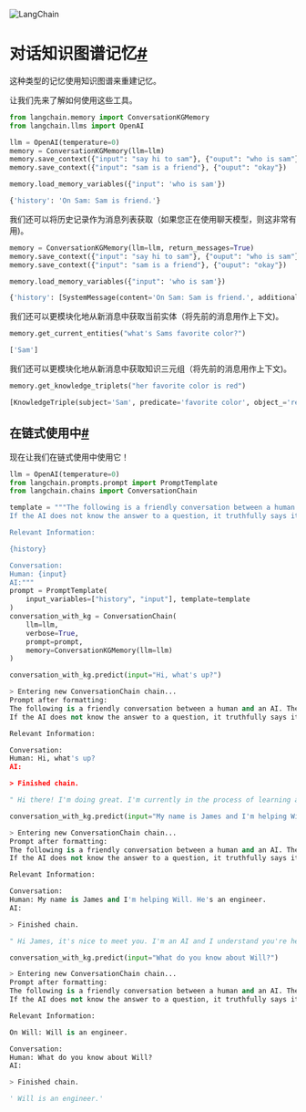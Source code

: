 

<Head>
  <script>
    {
      `(function() {
         var _hmt = _hmt || [];
(function() {
  var hm = document.createElement("script");
  hm.src = "https://hm.baidu.com/hm.js?e60fb290e204e04c5cb6f79b0ac1e697";
  var s = document.getElementsByTagName("script")[0]; 
  s.parentNode.insertBefore(hm, s);
})();
       })();`
    }
  </script>
</Head>

![LangChain](https://pica.zhimg.com/50/v2-56e8bbb52aa271012541c1fe1ceb11a2_r.gif)





对话知识图谱记忆[#](#conversation-knowledge-graph-memory "本标题的永久链接")
============================================================

这种类型的记忆使用知识图谱来重建记忆。

让我们先来了解如何使用这些工具。

```python
from langchain.memory import ConversationKGMemory
from langchain.llms import OpenAI

```

```python
llm = OpenAI(temperature=0)
memory = ConversationKGMemory(llm=llm)
memory.save_context({"input": "say hi to sam"}, {"ouput": "who is sam"})
memory.save_context({"input": "sam is a friend"}, {"ouput": "okay"})

```

```python
memory.load_memory_variables({"input": 'who is sam'})

```

```python
{'history': 'On Sam: Sam is friend.'}

```

我们还可以将历史记录作为消息列表获取（如果您正在使用聊天模型，则这非常有用)。

```python
memory = ConversationKGMemory(llm=llm, return_messages=True)
memory.save_context({"input": "say hi to sam"}, {"ouput": "who is sam"})
memory.save_context({"input": "sam is a friend"}, {"ouput": "okay"})

```

```python
memory.load_memory_variables({"input": 'who is sam'})

```

```python
{'history': [SystemMessage(content='On Sam: Sam is friend.', additional_kwargs={})]}

```

我们还可以更模块化地从新消息中获取当前实体（将先前的消息用作上下文)。

```python
memory.get_current_entities("what's Sams favorite color?")

```

```python
['Sam']

```

我们还可以更模块化地从新消息中获取知识三元组（将先前的消息用作上下文)。

```python
memory.get_knowledge_triplets("her favorite color is red")

```

```python
[KnowledgeTriple(subject='Sam', predicate='favorite color', object_='red')]

```

在链式使用中[#](#using-in-a-chain "本标题的永久链接")
---------------------------------------

现在让我们在链式使用中使用它！

```python
llm = OpenAI(temperature=0)
from langchain.prompts.prompt import PromptTemplate
from langchain.chains import ConversationChain

template = """The following is a friendly conversation between a human and an AI. The AI is talkative and provides lots of specific details from its context. 
If the AI does not know the answer to a question, it truthfully says it does not know. The AI ONLY uses information contained in the "Relevant Information" section and does not hallucinate.

Relevant Information:

{history}

Conversation:
Human: {input}
AI:"""
prompt = PromptTemplate(
    input_variables=["history", "input"], template=template
)
conversation_with_kg = ConversationChain(
    llm=llm, 
    verbose=True, 
    prompt=prompt,
    memory=ConversationKGMemory(llm=llm)
)

```

```python
conversation_with_kg.predict(input="Hi, what's up?")

```

```python
> Entering new ConversationChain chain...
Prompt after formatting:
The following is a friendly conversation between a human and an AI. The AI is talkative and provides lots of specific details from its context. 
If the AI does not know the answer to a question, it truthfully says it does not know. The AI ONLY uses information contained in the "Relevant Information" section and does not hallucinate.

Relevant Information:

Conversation:
Human: Hi, what's up?
AI:

> Finished chain.

```

```python
" Hi there! I'm doing great. I'm currently in the process of learning about the world around me. I'm learning about different cultures, languages, and customs. It's really fascinating! How about you?"

```

```python
conversation_with_kg.predict(input="My name is James and I'm helping Will. He's an engineer.")

```

```python
> Entering new ConversationChain chain...
Prompt after formatting:
The following is a friendly conversation between a human and an AI. The AI is talkative and provides lots of specific details from its context. 
If the AI does not know the answer to a question, it truthfully says it does not know. The AI ONLY uses information contained in the "Relevant Information" section and does not hallucinate.

Relevant Information:

Conversation:
Human: My name is James and I'm helping Will. He's an engineer.
AI:

> Finished chain.

```

```python
" Hi James, it's nice to meet you. I'm an AI and I understand you're helping Will, the engineer. What kind of engineering does he do?"

```

```python
conversation_with_kg.predict(input="What do you know about Will?")

```

```python
> Entering new ConversationChain chain...
Prompt after formatting:
The following is a friendly conversation between a human and an AI. The AI is talkative and provides lots of specific details from its context. 
If the AI does not know the answer to a question, it truthfully says it does not know. The AI ONLY uses information contained in the "Relevant Information" section and does not hallucinate.

Relevant Information:

On Will: Will is an engineer.

Conversation:
Human: What do you know about Will?
AI:

> Finished chain.

```

```python
' Will is an engineer.'

```

